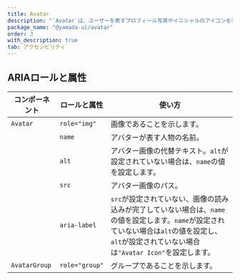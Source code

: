 ```yaml
---
title: Avatar
description: "`Avatar`は、ユーザーを表すプロフィール写真やイニシャルのアイコンを表示するコンポーネントです。"
package_name: "@yamada-ui/avatar"
order: 3
with_description: true
tab: アクセシビリティ
---
```


## ARIAロールと属性

| コンポーネント | ロールと属性   | 使い方                                                                                                                                                                                             |
| -------------- | -------------- | -------------------------------------------------------------------------------------------------------------------------------------------------------------------------------------------------- |
| `Avatar`       | `role="img"`   | 画像であることを示します。                                                                                                                                                                         |
|                | `name`         | アバターが表す人物の名前。                                                                                                                                                                         |
|                | `alt`          | アバター画像の代替テキスト。`alt`が設定されていない場合は、`name`の値を設定します。                                                                                                                |
|                | `src`          | アバター画像のパス。                                                                                                                                                                               |
|                | `aria-label`   | `src`が設定されていない、画像の読み込みが完了していない場合は、`name`の値を設定します。`name`が設定されていない場合は`alt`の値を設定し、`alt`が設定されていない場合は`"Avatar Icon"`を設定します。 |
| `AvatarGroup`  | `role="group"` | グループであることを示します。                                                                                                                                                                     |
